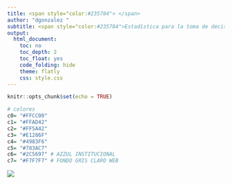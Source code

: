 ```yaml
---
title: <span style="color:#235784"> </span>  
author: "dgonzalez "
subtitle: <span style="color:#235784">Estadística para la toma de decisiones </span> 
output:
  html_document:
    toc: no
    toc_depth: 2
    toc_float: yes
    code_folding: hide
    theme: flatly
    css: style.css
---  
```


```r
knitr::opts_chunk$set(echo = TRUE)

# colores
c0= "#FFCC00"
c1= "#FFAD42"
c2= "#FF5A42"
c3= "#E1286F"
c4= "#4983F6"
c5= "#783AC7"
c6= "#2C5697" # AZZUL INSTITUCIONAL
c7= "#F7F7F7" # FONDO GRIS CLARO WEB
```


![](img/banner005.png) 
<br/><br/>

<!-- # **Introducción** -->

<!-- # **R y RStudio** -->


<!-- <br/><br/><br/> -->

<!-- # **Objetivo** -->
